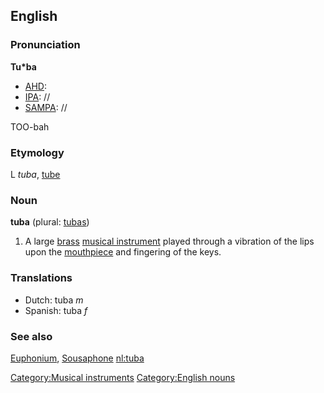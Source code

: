 ==English==
{{wikipedia}}
===Pronunciation===
'''Tu*ba'''
*[[AHD]]:
*[[IPA]]: //
*[[SAMPA]]: //
TOO-bah

===Etymology===
L ''tuba'', [[tube]]

===Noun===
'''tuba''' (plural: [[tubas]])

# A large [[brass]] [[musical instrument]] played through a vibration of the lips upon the [[mouthpiece]] and fingering of the keys.

===Translations===
*Dutch: tuba ''m''
*Spanish: tuba ''f''

===See also===
[[Euphonium]], [[Sousaphone]]
[[Category:Musical instruments]]
[[Category:English nouns]]
[[nl:tuba]]